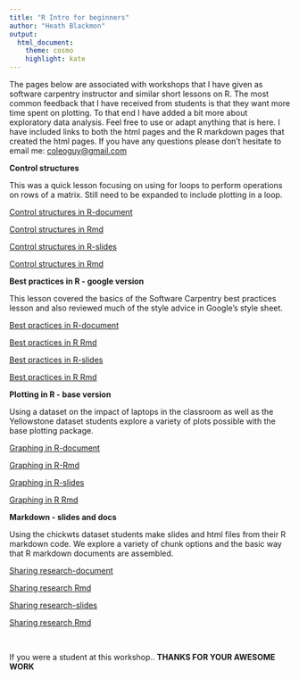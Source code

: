 ```yaml
---
title: "R Intro for beginners"
author: "Heath Blackmon"
output: 
  html_document:
    theme: cosmo
    highlight: kate
---
```


The pages below are associated with workshops that I have given as software carpentry instructor and similar short lessons on R.  The most common feedback that I have received from students is that they want more time spent on plotting.  To that end I have added a bit more about exploratory data analysis.  Feel free to use or adapt anything that is here.  I have included links to both the html pages and the R markdown pages that created the html pages.  If you have any questions please don't hesitate to email me: <coleoguy@gmail.com>

**Control structures**

This was a quick lesson focusing on using for loops to perform operations on rows of a matrix. Still need to be expanded to include plotting in a loop.

[Control structures in R-document](http://coleoguy.github.io/SWC/lesson-4.html)

[Control structures in Rmd](http://coleoguy.github.io/SWC/lesson-4.Rmd)

[Control structures in R-slides](http://coleoguy.github.io/SWC/lesson-4-slides.html)

[Control structures in Rmd](http://coleoguy.github.io/SWC/lesson-4-slides.Rmd)

**Best practices in R - google version**

This lesson covered the basics of the Software Carpentry best practices lesson and also reviewed much of the style advice in Google's style sheet.

[Best practices in R-document](http://coleoguy.github.io/SWC/lesson-5.html)

[Best practices in R Rmd](http://coleoguy.github.io/SWC/lesson-5.Rmd)

[Best practices in R-slides](http://coleoguy.github.io/SWC/lesson-5-slides.html)

[Best practices in R Rmd](http://coleoguy.github.io/SWC/lesson-5-slides.Rmd)

**Plotting in R - base version**

Using a dataset on the impact of laptops in the classroom as well as the Yellowstone dataset students explore a variety of plots possible with the base plotting package.

[Graphing in R-document](http://coleoguy.github.io/SWC/lesson-6.html)

[Graphing in R-Rmd](http://coleoguy.github.io/SWC/lesson-6.Rmd)

[Graphing in R-slides](http://coleoguy.github.io/SWC/lesson-6-slides.html)

[Graphing in R Rmd](http://coleoguy.github.io/SWC/lesson-6-slides.Rmd)

**Markdown - slides and docs**

Using the chickwts dataset students make slides and html files from their R markdown code.  We explore a variety of chunk options and the basic way that R markdown documents are assembled.

[Sharing research-document](http://coleoguy.github.io/SWC/lesson-7.html)

[Sharing research Rmd](http://coleoguy.github.io/SWC/lesson-7.Rmd)

[Sharing research-slides](http://coleoguy.github.io/SWC/lesson-7-slides.html)

[Sharing research Rmd](http://coleoguy.github.io/SWC/lesson-7-slides.Rmd)


&nbsp;

If you were a student at this workshop.. **THANKS FOR YOUR AWESOME WORK**

